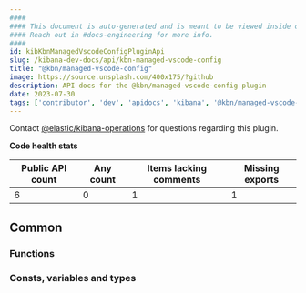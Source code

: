 ```yaml
---
####
#### This document is auto-generated and is meant to be viewed inside our experimental, new docs system.
#### Reach out in #docs-engineering for more info.
####
id: kibKbnManagedVscodeConfigPluginApi
slug: /kibana-dev-docs/api/kbn-managed-vscode-config
title: "@kbn/managed-vscode-config"
image: https://source.unsplash.com/400x175/?github
description: API docs for the @kbn/managed-vscode-config plugin
date: 2023-07-30
tags: ['contributor', 'dev', 'apidocs', 'kibana', '@kbn/managed-vscode-config']
---
```




Contact [@elastic/kibana-operations](https://github.com/orgs/elastic/teams/kibana-operations) for questions regarding this plugin.

**Code health stats**

| Public API count  | Any count | Items lacking comments | Missing exports |
|-------------------|-----------|------------------------|-----------------|
| 6 | 0 | 1 | 1 |

## Common

### Functions
<DocDefinitionList data={kbnManagedVscodeConfigObj.common.functions}/>

### Consts, variables and types
<DocDefinitionList data={kbnManagedVscodeConfigObj.common.misc}/>

